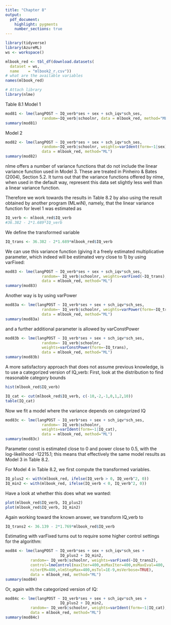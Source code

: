```yaml
---
title: "Chapter 8"
output: 
  pdf_document:
    highlight: pygments
    number_sections: true
---
```




```r
library(tidyverse)
library(AzureML)
ws <- workspace()

mlbook_red <- tbl_df(download.datasets(
  dataset = ws, 
  name    = "mlbook2_r.csv"))
# what are the available variables
names(mlbook_red)

# Attach library
library(nlme)
```


Table 8.1 Model 1
```r
mod81 <- lme(langPOST ~ IQ_verb*ses + sex + sch_iqv*sch_ses, 
                random=~IQ_verb|schoolnr, data = mlbook_red, method="ML")
summary(mod81)
```

Model 2
```r
mod82 <- lme(langPOST ~ IQ_verb*ses + sex + sch_iqv*sch_ses, 
                random=~IQ_verb|schoolnr, weights=varIdent(form=~1|sex),
                data = mlbook_red, method="ML")
summary(mod82)
```


nlme offers a number of variance functions that do not include
the linear variance function used in Model 3.
These are treated in Pinheiro & Bates (2004), Section 5.2.
It turns out that the variance functions offered by nlme,
when used in the default way, represent this data set
slightly less well than a linear variance function.

Therefore we work towards the results in Table 8.2
by also using the result obtained by another program (MLwiN),
namely, that the linear variance function for level 1 was estimated as

```r
IQ_verb <- mlbook_red$IQ_verb
#36.382 - 2*1.689*IQ_verb
```

We define the transformed variable
```r
IQ_trans <- 36.382 - 2*1.689*mlbook_red$IQ_verb
```



We can use this variance function 
(giving it a freely estimated multiplicative parameter, 
which indeed will be estimated very close to 1)
by using varFixed:

```r
mod83 <- lme(langPOST ~ IQ_verb*ses + sex + sch_iqv*sch_ses, 
                random=~ IQ_verb|schoolnr, weights=varFixed(~IQ_trans),
                data = mlbook_red, method="ML")
summary(mod83)
```

Another way is by using varPower
```r
mod83a <- lme(langPOST ~ IQ_verb*ses + sex + sch_iqv*sch_ses, 
                random=~ IQ_verb|schoolnr, weights=varPower(form=~IQ_trans),
                data = mlbook_red, method="ML")
summary(mod83a)
```


and a further additional parameter is allowed by varConstPower
```r
mod83b <- lme(langPOST ~ IQ_verb*ses + sex + sch_iqv*sch_ses, 
                random=~ IQ_verb|schoolnr, 
                weights=varConstPower(form=~IQ_trans),
                data = mlbook_red, method="ML")
summary(mod83b)
```



A more satisfactory approach that does not assume
previous knowledge, is to use a categorized version of IQ_verb:
First, look at the distribution to find reasonable category bounds
```r
hist(mlbook_red$IQ_verb)

IQ_cat <- cut(mlbook_red$IQ_verb, c(-10,-2,-1,0,1,2,10))
table(IQ_cat)
```


Now we fit a model where the variance depends on categorized IQ
```r
mod83c <- lme(langPOST ~ IQ_verb*ses + sex + sch_iqv*sch_ses, 
                random=~ IQ_verb|schoolnr, 
                weights=varIdent(form=~1|IQ_cat),
                data = mlbook_red, method="ML")
summary(mod83c)
```

Parameter const is estimated close to 0 and power close to 0.5,
with the log-likelihood -12215.1; this means 
that effectively the same model results as Model 3 in Table 8.2. 

For Model 4 in Table 8.2, we first compute the transformed variables.
```r
IQ_plus2 <- with(mlbook_red, ifelse(IQ_verb > 0, IQ_verb^2, 0))
IQ_min2 <- with(mlbook_red, ifelse(IQ_verb < 0, IQ_verb^2, 0))
```

Have a look at whether this does what we wanted:
```r
plot(mlbook_red$IQ_verb, IQ_plus2)
plot(mlbook_red$IQ_verb, IQ_min2)
```


Again working toward the known answer, we transform IQ_verb to
```r
IQ_trans2 <- 36.139 - 2*1.769*mlbook_red$IQ_verb 
```


Estimating with varFixed turns out to require some higher
control settings for the algorithm:
```r
mod84 <- lme(langPOST ~ IQ_verb*ses + sex + sch_iqv*sch_ses + 
                        IQ_plus2 + IQ_min2, 
           random=~ IQ_verb|schoolnr, weights=varFixed(~IQ_trans2),
           control=lmeControl(maxIter=400,msMaxIter=400,msMaxEval=400,
           niterEM=400,nlmStepMax=400,msTol=1E-9,msVerbose=TRUE),
           data = mlbook_red, method="ML")
summary(mod84)
```

Or, again with the categorized version of IQ:
```r
mod84c <- lme(langPOST ~ IQ_verb*ses + sex + sch_iqv*sch_ses + 
                        IQ_plus2 + IQ_min2, 
           random=~ IQ_verb|schoolnr, weights=varIdent(form=~1|IQ_cat),
           data = mlbook_red, method="ML")
summary(mod84c)
```




